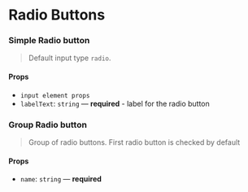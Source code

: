 
<Meta title="Form/Radiobutton" component={Radio} />

# Radio Buttons

### Simple Radio button

> Default input type `radio`.

<Preview>
  <Story name="simple">
    <Radio id="radiobutton" labelText="GNUI Radio button" />
  </Story>
</Preview>

#### Props

- `input element props`
- `labelText`: `string` — **required** - label for the radio button

### Group Radio button

> Group of radio buttons. First radio button is checked by default

<Preview>
  <Story name="group">
    <RadioGroup name="radiogroup">
      <Radio id="button1" labelText="New York" value="ny" />
      <Radio id="button2" labelText="San Francisco" value="sf" />
      <Radio id="button3" labelText="Los Angeles" value="la" />
    </RadioGroup>
  </Story>
</Preview>

#### Props

- `name`: `string` — **required**
